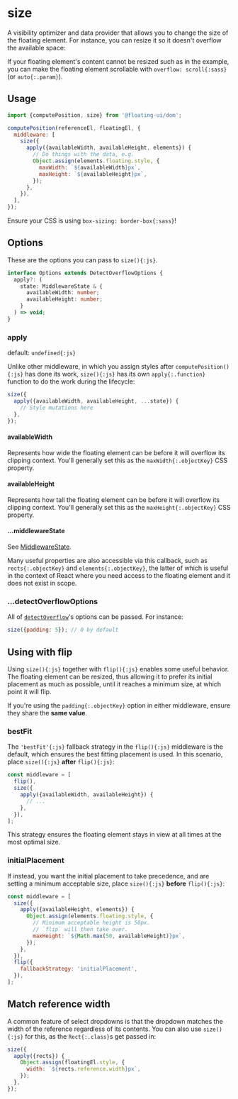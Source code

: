 # size

A visibility optimizer and data provider that allows you to
change the size of the floating element. For instance, you can
resize it so it doesn't overflow the available space:

<div className="flex flex-col gap-4">
  <Chrome
    label="Scroll the container"
    center
    scrollable="y"
    className="h-96"
  >
    <Floating
      tooltipStyle={{
        height: 300,
        overflow: 'hidden',
        maxHeight: 0,
      }}
      middleware={[{name: 'size', options: {padding: 5}}]}
    >
      <div className="grid place-items-center w-32 h-32 border-2 border-gray-1000 border-dashed" />
    </Floating>
  </Chrome>
</div>

If your floating element's content cannot be resized such as in
the example, you can make the floating element scrollable with
`overflow: scroll{:sass}` (or `auto{:.param}`).

## Usage

```js
import {computePosition, size} from '@floating-ui/dom';

computePosition(referenceEl, floatingEl, {
  middleware: [
    size({
      apply({availableWidth, availableHeight, elements}) {
        // Do things with the data, e.g.
        Object.assign(elements.floating.style, {
          maxWidth: `${availableWidth}px`,
          maxHeight: `${availableHeight}px`,
        });
      },
    }),
  ],
});
```

Ensure your CSS is using `box-sizing: border-box{:sass}`!

## Options

These are the options you can pass to `size(){:js}`.

```ts
interface Options extends DetectOverflowOptions {
  apply?: (
    state: MiddlewareState & {
      availableWidth: number;
      availableHeight: number;
    }
  ) => void;
}
```

### apply

default: `undefined{:js}`

Unlike other middleware, in which you assign styles after
`computePosition(){:js}` has done its work, `size(){:js}` has its
own `apply{:.function}` function to do the work during the
lifecycle:

```js
size({
  apply({availableWidth, availableHeight, ...state}) {
    // Style mutations here
  },
});
```

#### availableWidth

Represents how wide the floating element can be before it will
overflow its clipping context. You'll generally set this as the
`maxWidth{:.objectKey}` CSS property.

#### availableHeight

Represents how tall the floating element can be before it will
overflow its clipping context. You'll generally set this as the
`maxHeight{:.objectKey}` CSS property.

#### ...middlewareState

See [MiddlewareState](/docs/middleware#middlewarestate).

Many useful properties are also accessible via this callback,
such as `rects{:.objectKey}` and `elements{:.objectKey}`, the
latter of which is useful in the context of React where you need
access to the floating element and it does not exist in scope.

### ...detectOverflowOptions

All of [`detectOverflow`](/docs/detectOverflow#options)'s options
can be passed. For instance:

```js
size({padding: 5}); // 0 by default
```

## Using with flip

Using `size(){:js}` together with `flip(){:js}` enables some
useful behavior. The floating element can be resized, thus
allowing it to prefer its initial placement as much as possible,
until it reaches a minimum size, at which point it will flip.

If you're using the `padding{:.objectKey}` option in either
middleware, ensure they share the **same value**.

### bestFit

The `'bestFit'{:js}` fallback strategy in the `flip(){:js}`
middleware is the default, which ensures the best fitting
placement is used. In this scenario, place `size(){:js}`
**after** `flip(){:js}`:

```js
const middleware = [
  flip(),
  size({
    apply({availableWidth, availableHeight}) {
      // ...
    },
  }),
];
```

<div className="flex flex-col gap-4">
  <Chrome
    label="Scroll the container"
    center
    scrollable="y"
    className="h-96"
  >
    <Floating
      tooltipStyle={{
        height: 200,
        overflow: 'hidden',
        maxHeight: 0,
      }}
      middleware={[
        {name: 'flip', options: {padding: 5}},
        {name: 'size', options: {padding: 5}},
      ]}
    >
      <div className="grid place-items-center w-32 h-32 border-2 border-gray-1000 border-dashed" />
    </Floating>
  </Chrome>
</div>

This strategy ensures the floating element stays in view at all
times at the most optimal size.

### initialPlacement

If instead, you want the initial placement to take precedence,
and are setting a minimum acceptable size, place `size(){:js}`
**before** `flip(){:js}`:

```js
const middleware = [
  size({
    apply({availableHeight, elements}) {
      Object.assign(elements.floating.style, {
        // Minimum acceptable height is 50px.
        // `flip` will then take over.
        maxHeight: `${Math.max(50, availableHeight)}px`,
      });
    },
  }),
  flip({
    fallbackStrategy: 'initialPlacement',
  }),
];
```

## Match reference width

A common feature of select dropdowns is that the dropdown matches
the width of the reference regardless of its contents. You can
also use `size(){:js}` for this, as the `Rect{:.class}`s get
passed in:

```js /rects/
size({
  apply({rects}) {
    Object.assign(floatingEl.style, {
      width: `${rects.reference.width}px`,
    });
  },
});
```
